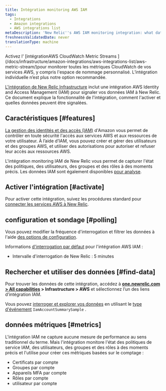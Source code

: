 ```yaml
---
title: Intégration monitoring AWS IAM
tags:
  - Integrations
  - Amazon integrations
  - AWS integrations list
metaDescription: 'New Relic''s AWS IAM monitoring integration: what data it reports, and how to enable it.'
freshnessValidatedDate: never
translationType: machine
---
```


<Callout variant="important">
  Activez l&apos; [intégrationAWS CloudWatch Metric Streams ](/docs/infrastructure/amazon-integrations/aws-integrations-list/aws-metric-stream/)pour monitorer toutes les métriques CloudWatch de vos services AWS, y compris l&apos;espace de nommage personnalisé. L’intégration individuelle n’est plus notre option recommandée.
</Callout>

[L&apos;intégration de New Relic Infrastructure](/docs/infrastructure/introduction-infra-monitoring) inclut une intégration AWS Identity and Access Management (IAM) pour signaler vos données IAM à New Relic. Ce document explique la fonctionnalité de l&apos;intégration, comment l&apos;activer et quelles données peuvent être signalées.

## Caractéristiques [#features]

[La gestion des identités et des accès (IAM)](https://aws.amazon.com/iam/) d&apos;Amazon vous permet de contrôler en toute sécurité l&apos;accès aux services AWS et aux ressources de votre utilisateur. À l’aide d’IAM, vous pouvez créer et gérer des utilisateurs et des groupes AWS, et utiliser des autorisations pour autoriser et refuser leur accès aux ressources AWS.

L&apos;intégration monitoring IAM de New Relic vous permet de capturer l&apos;état des politiques, des utilisateurs, des groupes et des rôles à des moments précis. Les données IAM sont également disponibles [pour analyse](/docs/infrastructure/infrastructure-integrations/getting-started/connect-aws-integrations-infrastructure#insights).

## Activer l&apos;intégration [#activate]

Pour activer cette intégration, suivez les procédures standard pour [connecter les services AWS à New Relic](/docs/infrastructure/infrastructure-integrations/getting-started/connect-aws-integrations-infrastructure).

## configuration et sondage [#polling]

Vous pouvez modifier la fréquence d&apos;interrogation et filtrer les données à l&apos;aide [des options de configuration](/docs/integrations/new-relic-integrations/getting-started/configure-polling-frequency-data-collection-cloud-integrations).

Informations [d&apos;interrogation par défaut](/docs/infrastructure/amazon-integrations/aws-integrations-list/aws-polling-intervals-infrastructure-integrations) pour l&apos;intégration AWS IAM :

* Intervalle d&apos;interrogation de New Relic : 5 minutes

## Rechercher et utiliser des données [#find-data]

Pour trouver les données de cette intégration, accédez à <DNT>**[one.newrelic.com &gt; All capabilities](https://one.newrelic.com/all-capabilities) &gt; Infrastructure &gt; AWS**</DNT> et sélectionnez l’un des liens d’intégration IAM.

Vous pouvez [interroger et explorer vos données](/docs/using-new-relic/data/understand-data/query-new-relic-data) en utilisant le [type d&apos;événement](/docs/data-apis/understand-data/new-relic-data-types/#event-data) `IamAccountSummarySample` .

## données métriques [#metrics]

L&apos;intégration IAM ne capture aucune mesure de performance au sens traditionnel du terme. Mais l&apos;intégration monitore l&apos;état des politiques de service IAM, des utilisateurs, des groupes et des rôles à des moments précis et l&apos;utilise pour créer ces métriques basées sur le comptage :

* Certificats par compte
* Groupes par compte
* Appareils MFA par compte
* Rôles par compte
* utilisateur par compte